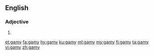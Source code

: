 ==English==

===Adjective===
{{en-adj}}

# {{alternative spelling of|gamey|lang=en}}

[[et:gamy]]
[[fa:gamy]]
[[hy:gamy]]
[[ku:gamy]]
[[ml:gamy]]
[[my:gamy]]
[[fi:gamy]]
[[ta:gamy]]
[[vi:gamy]]
[[zh:gamy]]